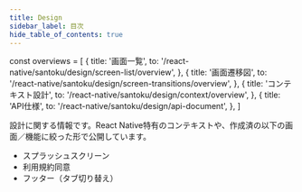 ```yaml
---
title: Design
sidebar_label: 目次
hide_table_of_contents: true
---
```


<!-- textlint-disable ja-technical-writing/sentence-length,ja-technical-writing/max-comma,ja-spacing/ja-no-space-around-parentheses,jtf-style/3.3.かっこ類と隣接する文字の間のスペースの有無,ja-technical-writing/ja-no-mixed-period,ja-technical-writing/no-unmatched-pair,ja-technical-writing/no-doubled-joshi -->

const overviews = [
  {
    title: '画面一覧',
    to: '/react-native/santoku/design/screen-list/overview',
  },
  {
    title: '画面遷移図',
    to: '/react-native/santoku/design/screen-transitions/overview',
  },
  {
    title: 'コンテキスト設計',
    to: '/react-native/santoku/design/context/overview',
  },
  {
    title: 'API仕様',
    to: '/react-native/santoku/design/api-document',
  },
]

設計に関する情報です。React Native特有のコンテキストや、作成済の以下の画面／機能に絞った形で公開しています。

- スプラッシュスクリーン
- 利用規約同意
- フッター（タブ切り替え）

<PageList overviews={overviews} colSize={12} />

<!-- textlint-enable ja-technical-writing/sentence-length,ja-technical-writing/max-comma,ja-spacing/ja-no-space-around-parentheses,jtf-style/3.3.かっこ類と隣接する文字の間のスペースの有無,ja-technical-writing/ja-no-mixed-period,ja-technical-writing/no-unmatched-pair,ja-technical-writing/no-doubled-joshi -->
